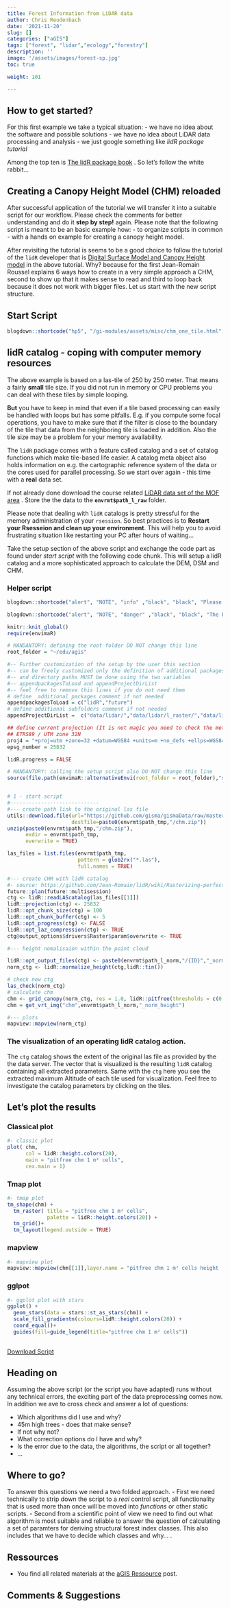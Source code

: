 ```yaml
---
title: Forest Information from LiDAR data
author: Chris Reudenbach
date: '2021-11-20'
slug: []
categories: ["aGIS"]
tags: ["forest", "lidar","ecology","forestry"]
description: ''
image: '/assets/images/forest-sp.jpg'
toc: true

weight: 101

---
```

## How to get started?

For this first example we take a typical situation:
- we have no idea about the software and possible solutions
- we have no idea about LiDAR data processing and analysis
- we just google something like *lidR package tutorial*

Among the top ten is [The lidR package book](https://jean-romain.github.io/lidRbook/) . So let's follow the white rabbit...

## Creating a Canopy Height Model (CHM) reloaded

After successful application of the tutorial we will transfer it into a suitable script for our workflow. Please check the comments for better understanding and do it **step by step!** again. Please note that the following script is meant to be an basic example how: 
- to organize scripts in common 
- with a hands on example for creating a canopy height model.


After revisiting the tutorial is seems to be a good choice to follow the tutorial of the `lidR` developer that is  [Digital Surface Model and Canopy Height model](https://jean-romain.github.io/lidRbook/chm.html)  in the above tutorial. Why? because for the first Jean-Romain Roussel explains 6 ways how to create in a very simple approach a CHM, second to show up that it makes sense to read and third to loop back because it does not work with bigger files. Let us start with the new script structure.


## Start Script

<script src="https://gist.github.com/gisma/89881e23f5c2da91d161a9668386b715.js"></script>

      

```r
blogdown::shortcode("hp5", "/gi-modules/assets/misc/chm_one_tile.html","700", "680","center", "Canopy Height Model map")
```

## lidR catalog - coping with computer memory resources

The above example is based on a las-tile of 250 by 250 meter. That means a fairly **small** tile size. If you did not run in memory or CPU problems you can deal with these tiles by simple looping.  

**But** you have to keep in mind that even if a tile based processing can easily be handled with loops but has some pitfalls. E.g. if you compute some focal operations, you have to make sure that if the filter is close to the boundary of the tile that data from the neighboring tile is loaded in addition. Also the tile size may be a problem for your memory availability. 

The `lidR` package comes with a feature called catalog and a set of catalog functions which make tile-based life easier. A catalog meta object also holds information on e.g. the cartographic reference system of the data or the cores used for parallel processing. So we start over again - this time with a **real** data set.

If not already done download the course related [LiDAR data set of the MOF area](http://gofile.me/3Z8AJ/c6m5CfvWZ) . Store the the data to the **`envrmt$path_l_raw`** folder. 



Please note that dealing with `lidR` catalogs is pretty stressful for the memory administration of your `rsession`. So best practices is to **Restart your Rsesseion and clean up your environment**. This will help you to avoid frustrating situation like restarting your PC after hours of waiting...


Take the setup section of the above script and exchange the code part as found under *start script* with the following code chunk. This will setup a lidR catalog and a more sophisticated approach to calculate the DEM, DSM and CHM. 

### Helper script

```r
blogdown::shortcode("alert", "NOTE", "info" ,"black", "black", "Please copy the following script into the subfolder *functions*. It might be necessary to work around a unexpected behaviour with the returnd vrt files.")
```


<script src="https://gist.github.com/gisma/5127a360728666eddb96807ad37bb475.js"></script>

```r
blogdown::shortcode("alert", "NOTE", "danger" ,"black", "black", "The below script is **not** using the original course data. It downloads a small sample. Please download the original data and **adapt** the below script! Please also enlarge the chunksize at least to 250!")
```




```r
knitr::knit_global()
require(envimaR)

# MANDANTORY: defining the root folder DO NOT change this line
root_folder = "~/edu/agis"

#-- Further customization of the setup by the user this section
#-- can be freely customized only the definition of additional packages
#-- and directory paths MUST be done using the two variables
#-- appendpackagesToLoad and appendProjectDirList
#-- feel free to remove this lines if you do not need them
# define  additional packages comment if not needed
appendpackagesToLoad = c("lidR","future")
# define additional subfolders comment if not needed
appendProjectDirList =  c("data/lidar/","data/lidar/l_raster/","data/lidar/l_raw/","data/lidar/l_norm/")

## define current projection (It is not magic you need to check the meta data or ask your instructor)
## ETRS89 / UTM zone 32N
proj4 = "+proj=utm +zone=32 +datum=WGS84 +units=m +no_defs +ellps=WGS84 +towgs84=0,0,0"
epsg_number = 25832

lidR.progress = FALSE

# MANDANTORY: calling the setup script also DO NOT change this line
source(file.path(envimaR::alternativeEnvi(root_folder = root_folder),"src/000-rspatial-setup.R"),local = knitr::knit_global())


# 1 - start script
#-----------------------------
#--- create path link to the original las file
utils::download.file(url="https://github.com/gisma/gismaData/raw/master/uavRst/data/lidR_data.zip",
                     destfile=paste0(envrmt$path_tmp,"/chm.zip"))
unzip(paste0(envrmt$path_tmp,"/chm.zip"),
      exdir = envrmt$path_tmp,  
      overwrite = TRUE)

las_files = list.files(envrmt$path_tmp,
                       pattern = glob2rx("*.las"),
                       full.names = TRUE)

#--- create CHM with lidR catalog
#- source: https://github.com/Jean-Romain/lidR/wiki/Rasterizing-perfect-canopy-height-models
future::plan(future::multisession)
ctg <- lidR::readLAScatalog(las_files[[1]])
lidR::projection(ctg) <- 25832
lidR::opt_chunk_size(ctg) = 100
lidR::opt_chunk_buffer(ctg) <- 5
lidR::opt_progress(ctg) <- FALSE
lidR::opt_laz_compression(ctg) <- TRUE
ctg@output_options$drivers$Raster$param$overwrite <- TRUE

#--- height nomalisaion within the point cloud

lidR::opt_output_files(ctg) <- paste0(envrmt$path_l_norm,"/{ID}","_norm_height")
norm_ctg <- lidR::normalize_height(ctg,lidR::tin())

# check new ctg
las_check(norm_ctg)
# calculate chm
chm <- grid_canopy(norm_ctg, res = 1.0, lidR::pitfree(thresholds = c(0,2,5,10,15), c(0,1.5)))
chm = get_vrt_img("chm",envrmt$path_l_norm,"_norm_height")

#--- plots
mapview::mapview(norm_ctg)
```

### The visualization of an operating lidR catalog action.

The `ctg` catalog  shows the extent of the original las file as provided by the the data server. The vector that is visualized is the resulting `lidR` catalog containing all extracted parameters. Same with the `ctg` here you see the extracted maximum Altitude of each tile used for visualization. Feel free to investigate the catalog parameters by clicking on the tiles.  




## Let's plot the results

### Classical plot 
```r

#- classic plot
plot( chm,
      col = lidR::height.colors(20),
      main = "pitfree chm 1 m² cells",
      cex.main = 1) 
```

### Tmap plot 
```r

#- tmap plot
tm_shape(chm) +
  tm_raster( title = "pitfree chm 1 m² cells", 
             palette = lidR::height.colors(20)) +
  tm_grid()+
  tm_layout(legend.outside = TRUE)
```

### mapview 
```r
#- mapview plot
mapview::mapview(chm[[1]],layer.name = "pitfree chm 1 m² cells height [m]",col.regions=lidR::height.colors(20))
```

### gglpot 
```r

#- ggplot plot with stars
ggplot() + 
  geom_stars(data = stars::st_as_stars(chm)) + 
  scale_fill_gradientn(colours=lidR::height.colors(20)) +
  coord_equal()+
  guides(fill=guide_legend(title="pitfree chm 1 m² cells"))
  
```

[Download Script](https://gist.github.com/gisma/4172ef049b116abb1454233c8950d587)

## Heading on


Assuming the above script (or the script you have adapted) runs without any technical errors, the exciting part of the data preprocessing comes now. In addition we ave to cross check and answer a lot of questions:

- Which algorithms did I use and why? 
- 45m high trees - does that make sense? 
- If not why not? 
- What correction options do I have and why? 
- Is the error due to the data, the algorithms, the script or all together?
- ...

## Where to go?

To answer this questions we need a two folded approach. 
- First we need technically to strip down the script to a *real* control script, all functionality that is used more than once will be moved into *functions* or other static scripts. 
- Second from a scientific point of view we need to find out what algorithm is most suitable and reliable to answer the question of calculating a set of paramters for deriving structural forest index classes. This also includes that we have to decide which classes and why... .



## Ressources

- You find all related materials at the [aGIS Ressource](https://gisma-courses.github.io/gi-modules/post/2021-11-16-agis-ressourcen/) post.


## Comments & Suggestions  

